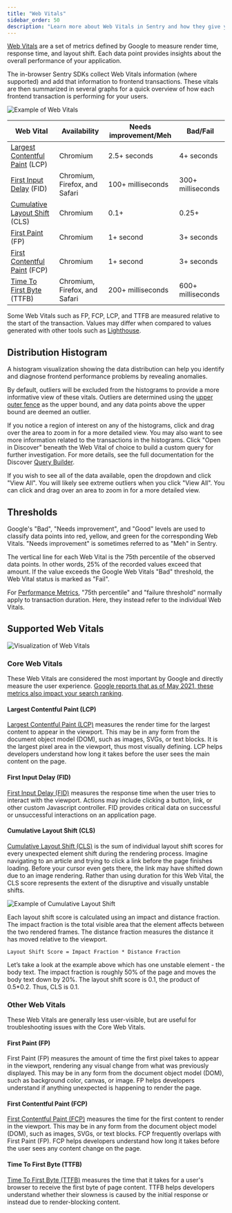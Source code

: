 ```yaml
---
title: "Web Vitals"
sidebar_order: 50
description: "Learn more about Web Vitals in Sentry and how they give you a better understanding of your application's health."
---
```


[Web Vitals](https://web.dev/vitals/) are a set of metrics defined by Google to measure render time, response time, and layout shift. Each data point provides insights about the overall performance of your application.

The in-browser Sentry SDKs collect Web Vitals information (where supported) and add that information to frontend transactions. These vitals are then summarized in several graphs for a quick overview of how each frontend transaction is performing for your users.

![Example of Web Vitals](./perf-web-vitals.png)

| Web Vital                                                       | Availability                  | Needs improvement/Meh  | Bad/Fail          |
| --------------------------------------------------------------- | ----------------------------- | ---------------------- | ----------------- |
| [Largest Contentful Paint](#largest-contentful-paint-lcp) (LCP) | Chromium                      | 2.5+ seconds           | 4+ seconds        |
| [First Input Delay](#first-input-delay-fid) (FID)               | Chromium, Firefox, and Safari | 100+ milliseconds      | 300+ milliseconds |
| [Cumulative Layout Shift](#cumulative-layout-shift-cls) (CLS)   | Chromium                      | 0.1+                   | 0.25+             |
| [First Paint](#first-paint-fp) (FP)                             | Chromium                      | 1+ second              | 3+ seconds        |
| [First Contentful Paint](#first-contentful-paint-fcp) (FCP)     | Chromium                      | 1+ second              | 3+ seconds        |
| [Time To First Byte](#time-to-first-byte-ttfb) (TTFB)           | Chromium, Firefox, and Safari | 200+ milliseconds      | 600+ milliseconds |

<Note>

Some Web Vitals such as FP, FCP, LCP, and TTFB are measured relative to the start of the transaction. Values may differ when compared to values generated with other tools such as [Lighthouse](https://github.com/GoogleChrome/lighthouse).

</Note>

## Distribution Histogram

A histogram visualization showing the data distribution can help you identify and diagnose frontend performance problems by revealing anomalies.

By default, outliers will be excluded from the histograms to provide a more informative view of these vitals. Outliers are determined using the [upper outer fence](https://en.wikipedia.org/wiki/Outlier#Tukey's_fences) as the upper bound, and any data points above the upper bound are deemed an outlier.

If you notice a region of interest on any of the histograms, click and drag over the area to zoom in for a more detailed view. You may also want to see more information related to the transactions in the histograms. Click "Open in Discover" beneath the Web Vital of choice to build a custom query for further investigation. For more details, see the full documentation for the Discover [Query Builder](/product/discover-queries/query-builder/).

If you wish to see all of the data available, open the dropdown and click "View All". You will likely see extreme outliers when you click "View All". You can click and drag over an area to zoom in for a more detailed view.

## Thresholds

Google's "Bad", "Needs improvement", and "Good" levels are used to classify data points into red, yellow, and green for the corresponding Web Vitals. "Needs improvement" is sometimes referred to as "Meh" in Sentry.

The vertical line for each Web Vital is the 75th percentile of the observed data points. In other words, 25% of the recorded values exceed that amount. If the value exceeds the Google Web Vitals "Bad" threshold, the Web Vital status is marked as "Fail".

<Note>

For [Performance Metrics](../metrics/), "75th percentile" and "failure threshold" normally apply to transaction duration. Here, they instead refer to the individual Web Vitals.

</Note>

## Supported Web Vitals

![Visualization of Web Vitals](./diagram-transaction-vitals.png)

### Core Web Vitals

These Web Vitals are considered the most important by Google and directly measure the user experience. [Google reports that as of May 2021, these metrics also impact your search ranking](https://developers.google.com/search/blog/2020/11/timing-for-page-experience).

#### Largest Contentful Paint (LCP)

[Largest Contentful Paint (LCP)](https://web.dev/lcp/) measures the render time for the largest content to appear in the viewport. This may be in any form from the document object model (DOM), such as images, SVGs, or text blocks. It is the largest pixel area in the viewport, thus most visually defining. LCP helps developers understand how long it takes before the user sees the main content on the page.

#### First Input Delay (FID)

[First Input Delay (FID)](https://web.dev/fid/) measures the response time when the user tries to interact with the viewport. Actions may include clicking a button, link, or other custom Javascript controller. FID provides critical data on successful or unsuccessful interactions on an application page.

#### Cumulative Layout Shift (CLS)

[Cumulative Layout Shift (CLS)](https://web.dev/cls/) is the sum of individual layout shift scores for every unexpected element shift during the rendering process. Imagine navigating to an article and trying to click a link before the page finishes loading. Before your cursor even gets there, the link may have shifted down due to an image rendering. Rather than using duration for this Web Vital, the CLS score represents the extent of the disruptive and visually unstable shifts.

![Example of Cumulative Layout Shift](./diagram-transaction-cls.png)

Each layout shift score is calculated using an impact and distance fraction. The impact fraction is the total visible area that the element affects between the two rendered frames. The distance fraction measures the distance it has moved relative to the viewport.

```
Layout Shift Score = Impact Fraction * Distance Fraction
```

Let’s take a look at the example above which has one unstable element - the body text. The impact fraction is roughly 50% of the page and moves the body text down by 20%. The layout shift score is 0.1, the product of 0.5*0.2. Thus, CLS is 0.1.

### Other Web Vitals

These Web Vitals are generally less user-visible, but are useful for troubleshooting issues with the Core Web Vitals.

#### First Paint (FP)

First Paint (FP) measures the amount of time the first pixel takes to appear in the viewport, rendering any visual change from what was previously displayed. This may be in any form from the document object model (DOM), such as background color, canvas, or image. FP helps developers understand if anything unexpected is happening to render the page.

#### First Contentful Paint (FCP)

[First Contentful Paint (FCP)](https://web.dev/fcp/) measures the time for the first content to render in the viewport. This may be in any form from the document object model (DOM), such as images, SVGs, or text blocks. FCP frequently overlaps with First Paint (FP). FCP helps developers understand how long it takes before the user sees any content change on the page.

#### Time To First Byte (TTFB)

[Time To First Byte (TTFB)](https://web.dev/time-to-first-byte/) measures the time that it takes for a user's browser to receive the first byte of page content. TTFB helps developers understand whether their slowness is caused by the initial response or instead due to render-blocking content.
